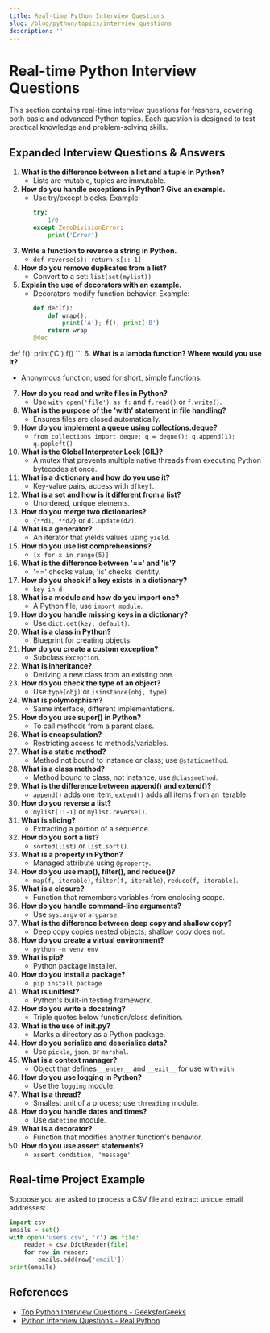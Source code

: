 ```yaml
---
title: Real-time Python Interview Questions
slug: /blog/python/topics/interview_questions
description: ''
---
```

# Real-time Python Interview Questions

This section contains real-time interview questions for freshers, covering both basic and advanced Python topics. Each question is designed to test practical knowledge and problem-solving skills.

## Expanded Interview Questions & Answers

1. **What is the difference between a list and a tuple in Python?**
   - Lists are mutable, tuples are immutable.
2. **How do you handle exceptions in Python? Give an example.**
   - Use try/except blocks. Example:
     ```python
     try:
         1/0
     except ZeroDivisionError:
         print('Error')
     ```
3. **Write a function to reverse a string in Python.**
   - `def reverse(s): return s[::-1]`
4. **How do you remove duplicates from a list?**
   - Convert to a set: `list(set(mylist))`
5. **Explain the use of decorators with an example.**
   - Decorators modify function behavior. Example:
     ```python
     def dec(f):
         def wrap():
             print('A'); f(); print('B')
         return wrap
     @dec
def f(): print('C')
f()
     ```
6. **What is a lambda function? Where would you use it?**
   - Anonymous function, used for short, simple functions.
7. **How do you read and write files in Python?**
   - Use `with open('file') as f:` and `f.read()` or `f.write()`.
8. **What is the purpose of the 'with' statement in file handling?**
   - Ensures files are closed automatically.
9. **How do you implement a queue using collections.deque?**
   - `from collections import deque; q = deque(); q.append(1); q.popleft()`
10. **What is the Global Interpreter Lock (GIL)?**
    - A mutex that prevents multiple native threads from executing Python bytecodes at once.
11. **What is a dictionary and how do you use it?**
    - Key-value pairs, access with `d[key]`.
12. **What is a set and how is it different from a list?**
    - Unordered, unique elements.
13. **How do you merge two dictionaries?**
    - `{**d1, **d2}` or `d1.update(d2)`.
14. **What is a generator?**
    - An iterator that yields values using `yield`.
15. **How do you use list comprehensions?**
    - `[x for x in range(5)]`
16. **What is the difference between '==' and 'is'?**
    - '==' checks value, 'is' checks identity.
17. **How do you check if a key exists in a dictionary?**
    - `key in d`
18. **What is a module and how do you import one?**
    - A Python file; use `import module`.
19. **How do you handle missing keys in a dictionary?**
    - Use `dict.get(key, default)`.
20. **What is a class in Python?**
    - Blueprint for creating objects.
21. **How do you create a custom exception?**
    - Subclass `Exception`.
22. **What is inheritance?**
    - Deriving a new class from an existing one.
23. **How do you check the type of an object?**
    - Use `type(obj)` or `isinstance(obj, type)`.
24. **What is polymorphism?**
    - Same interface, different implementations.
25. **How do you use super() in Python?**
    - To call methods from a parent class.
26. **What is encapsulation?**
    - Restricting access to methods/variables.
27. **What is a static method?**
    - Method not bound to instance or class; use `@staticmethod`.
28. **What is a class method?**
    - Method bound to class, not instance; use `@classmethod`.
29. **What is the difference between append() and extend()?**
    - `append()` adds one item, `extend()` adds all items from an iterable.
30. **How do you reverse a list?**
    - `mylist[::-1]` or `mylist.reverse()`.
31. **What is slicing?**
    - Extracting a portion of a sequence.
32. **How do you sort a list?**
    - `sorted(list)` or `list.sort()`.
33. **What is a property in Python?**
    - Managed attribute using `@property`.
34. **How do you use map(), filter(), and reduce()?**
    - `map(f, iterable)`, `filter(f, iterable)`, `reduce(f, iterable)`.
35. **What is a closure?**
    - Function that remembers variables from enclosing scope.
36. **How do you handle command-line arguments?**
    - Use `sys.argv` or `argparse`.
37. **What is the difference between deep copy and shallow copy?**
    - Deep copy copies nested objects; shallow copy does not.
38. **How do you create a virtual environment?**
    - `python -m venv env`
39. **What is pip?**
    - Python package installer.
40. **How do you install a package?**
    - `pip install package`
41. **What is unittest?**
    - Python's built-in testing framework.
42. **How do you write a docstring?**
    - Triple quotes below function/class definition.
43. **What is the use of __init__.py?**
    - Marks a directory as a Python package.
44. **How do you serialize and deserialize data?**
    - Use `pickle`, `json`, or `marshal`.
45. **What is a context manager?**
    - Object that defines `__enter__` and `__exit__` for use with `with`.
46. **How do you use logging in Python?**
    - Use the `logging` module.
47. **What is a thread?**
    - Smallest unit of a process; use `threading` module.
48. **How do you handle dates and times?**
    - Use `datetime` module.
49. **What is a decorator?**
    - Function that modifies another function's behavior.
50. **How do you use assert statements?**
    - `assert condition, 'message'`

## Real-time Project Example
Suppose you are asked to process a CSV file and extract unique email addresses:

```python
import csv
emails = set()
with open('users.csv', 'r') as file:
    reader = csv.DictReader(file)
    for row in reader:
        emails.add(row['email'])
print(emails)
```

## References
- [Top Python Interview Questions - GeeksforGeeks](https://www.geeksforgeeks.org/python-interview-questions/)
- [Python Interview Questions - Real Python](https://realpython.com/interview-questions-python/)
